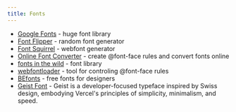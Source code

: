 ```yaml
---
title: Fonts
---
```


- [Google Fonts](https://fonts.google.com/) - huge font library
- [Font Flipper](https://fontflipper.com/upload) - random font generator
- [Font Squirrel](https://www.fontsquirrel.com/tools/webfont-generator) - webfont generator
- [Online Font Converter](https://onlinefontconverter.com/) - create @font-face rules and convert fonts online
- [fonts in the wild](https://www.fontsinthewild.com/) - font library
- [webfontloader](https://github.com/typekit/webfontloader) - tool for controling @font-face rules
- [BEfonts](https://befonts.com/) - free fonts for designers
- [Geist Font](https://vercel.com/font) - Geist is a developer-focused typeface inspired by Swiss design, embodying Vercel's principles of simplicity, minimalism, and speed.

